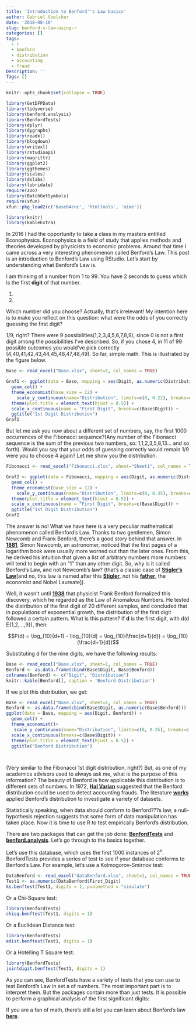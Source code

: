 ```yaml
---
title: 'Introduction to Benford''s Law basics'
author: Gabriel Voelcker
date: '2018-08-10'
slug: benford-s-law-using-r
categories: []
tags:
  - r
  - benford
  - distribution
  - accounting
  - fraud
Description: ''
Tags: []
---
```

```r
knitr::opts_chunk$set(collapse = TRUE)
```

```r
library(GetDFPData)
library(tidyverse)
library(benford.analysis)
library(BenfordTests)
library(dplyr)
library(dygraphs)
library(readxl)
library(blogdown)
library(writexl)
library(rstudioapi)
library(magrittr)
library(ggplot2)
library(ggthemes)
library(scales)
library(dslabs)
library(lubridate)
require(zoo)
library(BatchGetSymbols)
require(xfun)
xfun::pkg_load2(c('base64enc', 'htmltools', 'mime'))

library(knitr)
library(kableExtra)

```
In 2016 I had the opportunity to take a class in my masters entitled Econophysics. Econophysics is a field of study that applies methods and theories developed by physicists to economic problems. Around that time I came across a very interesting phenomenon called Benford's Law. This post is an introduction to Benford's Law using RStudio. Let's start by understanding what Benford's Law is.

I am thinking of a number from 1 to 99. You have 2 seconds to guess which is the first **digit** of that number. 

1.

2.

Which number did you choose? Actually, that's irrelevant! My intention here is to make you reflect on this question: what were the odds of you correctly guessing the first digit? 

1/9, right? There were 9 possibilities(1,2,3,4,5,6,7,8,9), since 0 is not a first digit among the possibilities I've described. So, if you chose 4, in 11 of 99 possible outcomes you would've pick correctly (4,40,41,42,43,44,45,46,47,48,49). So far, simple math. This is illustrated by the figure below. 

```r
Base <- read_excel("Base.xlsx", sheet=1, col_names = TRUE)
```

```r
Graf1 <- ggplot(data = Base, mapping = aes(Digit, as.numeric(Distribution))) +
  geom_col() +
  theme_economist(base_size = 12) +
    scale_y_continuous(name="Distribution", limits=c(0, 0.22), breaks=c(0,0.11,0.22), labels = percent) +
  theme(plot.title = element_text(hjust = 0.5)) +
  scale_x_continuous(name = "First Digit", breaks=c(Base$Digit)) + 
  ggtitle("1st Digit Distribution")
Graf1
```

But let me ask you now about a different set of numbers, say, the first 1000 occurrences of the Fibonacci sequence?(Any number of the Fibonacci sequence is the sum of the previous two numbers, so: 1,1,2,3,5,8,13... and so forth). Would you say that your odds of guessing correctly would remain 1/9 were you to choose 4 again? Let me show you the distribution.

```r
Fibonacci <- read_excel("Fibonacci.xlsx", sheet="Sheet1", col_names = TRUE)
```

```r
Graf2 <- ggplot(data = Fibonacci, mapping = aes(Digit, as.numeric(Distribution))) +
  geom_col() +
  theme_economist(base_size = 12) +
    scale_y_continuous(name="Distribution", limits=c(0, 0.35), breaks=c(0,0.05,0.1,0.15,0.2,0.25,0.3,0.35), labels = percent) +
  theme(plot.title = element_text(hjust = 0.5)) +
  scale_x_continuous(name = "First Digit", breaks=c(Base$Digit)) + 
  ggtitle("1st Digit Distribution")
Graf2
```

The answer is no! What we have here is a very peculiar mathematical phenomenon called Benford's Law. Thanks to two gentlemen, Simon Newcomb and Frank Benford, there's a good story behind that answer. In [**1881**](http://gerry.lamost.org/upload/newcomb.pdf), Simon Newcomb, an astronomer, noticed that the first pages of a logarithm book were usually more worned out than the later ones. From this, he derived his intuition that given a list of arbitrary numbers more numbers will tend to begin with an "1" than any other digit. So, why is it called Benford's Law, and not Newcomb's law? (that's a classic case of [**Stigler's Law**](https://io9.gizmodo.com/5820736/stiglers-law-why-nothing-in-science-is-ever-named-after-its-actual-discoverer)[and no, this law is named after this [**Stigler**](https://galton.uchicago.edu/faculty/stigler.shtml), not his [**father**](https://research.chicagobooth.edu/stigler/about/george-stigler), the economist and Nobel Laureate]).

Well, it wasn't until [**1938**](https://www.jstor.org/stable/984802?seq=1#page_scan_tab_contents) that physicist Frank Benford formalized this discovery, which he regarded as the Law of Anomalous Numbers. He tested the distribution of the first digit of 20 different samples, and concluded that in populations of exponential growth, the distribution of the first digit followed a certain pattern. What is this pattern? If **d** is the first digit, with d(d E{1,2,...,9}), then: 

$$P(d) = \log_{10}(d+1) - \log_{10}(d) = \log_{10}(\frac{d+1}{d}) = \log_{10}(\frac{d+1}{d})$$

Substituting d for the nine digits, we have the following results:

```r
Base <- read_excel("Base.xlsx", sheet=1, col_names = TRUE)
Benford <- as.data.frame(cbind(Base$Digit, Base$Benford))
colnames(Benford) <- c("Digit", "Distribution")
knitr::kable(Benford[], caption = 'Benford Distribution')
```

If we plot this distribution, we get:

```r
Base <- read_excel("Base.xlsx", sheet=1, col_names = TRUE)
Benford <- as.data.frame(cbind(Base$Digit, as.numeric(Base$Benford)))
ggplot(data = Base, mapping = aes(Digit, Benford)) +
  geom_col() +
  theme_economist()+
   scale_y_continuous(name="Distribution", limits=c(0, 0.35), breaks=c(0,0.05,0.1,0.15,0.2,0.25,0.3,0.35), labels = percent) +
  scale_x_continuous(breaks=c(Base$Digit)) + 
  theme(plot.title = element_text(hjust = 0.5)) +
  ggtitle("Benford Distribution")

  
```
(Very similar to the Fibonacci 1st digit distribution, right?)
But, as one of my academics advisors used to always ask me, what is the purpose of this information? The beauty of Benford is how applicable this distribution is to different sets of numbers. In 1972, [**Hal Varian**](http://people.ischool.berkeley.edu/~hal/) suggested that the Benford distribution could be used to detect accounting frauds. The literature [**w**](https://search.proquest.com/openview/7d019c616546c4c5da54cba2c85d136d/1?pq-origsite=gscholar&cbl=31718)[**o**](https://www.db-thueringen.de/servlets/MCRFileNodeServlet/dbt_derivate_00028759/ilm1-2013200266.pdf)[**r**](http://jhr.uwpress.org/content/44/1/1.short)[**k**](https://amstat.tandfonline.com/doi/abs/10.1198/000313007X223496)[**s**](https://www.ams.org/journals/proc/1995-123-03/S0002-9939-1995-1233974-8/) applied Benford's distribution to investigate a variety of datasets. 

Statistically speaking, when data should conform to Benford???s law, a null-hypothesis rejection suggests that some form of data manipulation has taken place. Now it is time to use R to test empirically Benford's distribution.

There are two packages that can get the job done: [**BenfordTests**](https://cran.r-project.org/web/packages/BenfordTests/BenfordTests.pdf) and [**benford.analysis**](https://cran.r-project.org/web/packages/benford.analysis/benford.analysis.pdf). Let's go through to the basics together. 

Let's use this database, which uses the first 1000 instances of 2^n^. BenfordTests provides a series of test to see if your database conforms to Benford's Law. For example, let's use a Kolmogorov-Smirnov test:

```r
DataBenford <- read_excel("dataBenford.xlsx", sheet=1, col_names = TRUE)
Test1 <- as.numeric(DataBenford$First_Digit)
ks.benftest(Test1, digits = 1, pvalmethod = "simulate")
```

Or a Chi-Square test:
```r
library(BenfordTests)
chisq.benftest(Test1, digits = 1)
```

Or a Euclidean Distance test:
```r
library(BenfordTests)
edist.benftest(Test1, digits = 1)
```

Or a Hotelling T Square test:
```r
library(BenfordTests)
jointdigit.benftest(Test1, digits = 1)
```

As you can see, BenfordTests have a variety of tests that you can use to test Benford's Law in set a of numbers. The most important part is to interpret them. But the packages contain more than just tests. It is possible to perform a graphical analysis of the first significant digits:

If you are a fan of math, there's still a lot you can learn about Benford's law [**here**](http://mathworld.wolfram.com/BenfordsLaw.html).
